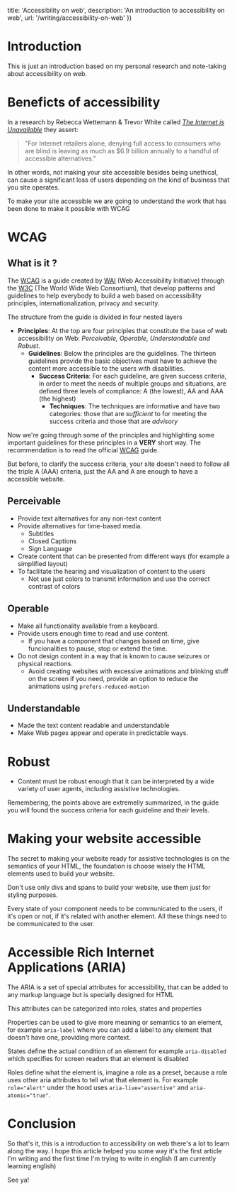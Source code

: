 
   title: 'Accessibility on web',
   description: 'An introduction to accessibility on web',
   url: '/writing/accessibility-on-web'
})

# Introduction

This is just an introduction based on my personal research and note-taking about accessibility on web.

# Beneficts of accessibility

In a research by Rebecca Wettemann & Trevor White called [_The Internet is Unavailable_](https://nucleusresearch.com/research/single/the-internet-is-unavailable/) they assert:

> "For Internet retailers alone, denying full access to consumers who are blind is leaving as much as $6.9 billion annually to a handful of accessible alternatives."

In other words, not making your site accessible besides being unethical, can cause a significant loss of users depending on the kind of business that you site operates.

To make your site accessible we are going to understand the work that has been done to make it possible with WCAG

# WCAG

## What is it ?

The [WCAG](https://www.w3.org/TR/WCAG21/) is a guide created by [WAI](https://www.w3.org/WAI/) (Web Accessibility Initiative) through the [W3C](https://www.w3.org/) (The World Wide Web Consortium), that develop patterns and guidelines to help everybody to build a web based on accessibility principles, internationalization, privacy and security.

The structure from the guide is divided in four nested layers

- **Principles**: At the top are four principles that constitute the base of web accessibility on Web: _Perceivable, Operable, Understandable and Robust_.
	- **Guidelines**: Below the principles are the guidelines. The thirteen guidelines provide the basic objectives must have to achieve the content more accessible to the users with disabilities.
		- **Success Criteria**: For each guideline, are given success criteria, in order to meet the needs of multiple groups and situations, are defined three levels of compliance: A (the lowest), AA and AAA (the highest)
			- **Techniques**: The techniques are informative and have two categories: those that are _sufficient_ to for meeting the success criteria and those that are _advisory_

Now we're going through some of the principles and highlighting some important guidelines for these principles in a **VERY** short way. The recommendation is to read the official [WCAG](https://www.w3.org/TR/WCAG21/) guide.

But before, to clarify the success criteria, your site doesn't need to follow all the triple A (AAA) criteria, just the AA and A are enough to have a accessible website.

## Perceivable

- Provide text alternatives for any non-text content
- Provide alternatives for time-based media.
	- Subtitles
	- Closed Captions
	- Sign Language
- Create content that can be presented from different ways (for example a simplified layout)
- To facilitate the hearing and visualization of content to the users
	- Not use just colors to transmit information and use the correct contrast of colors

## Operable

- Make all functionality available from a keyboard.
- Provide users enough time to read and use content.
	- If you have a component that changes based on time, give funcionalities to pause, stop or extend the time.
- Do not design content in a way that is known to cause seizures or physical reactions.
	- Avoid creating websites with excessive animations and blinking stuff on the screen if you need, provide an option to reduce the animations using `prefers-reduced-motion`
## Understandable

- Made the text content readable and understandable
- Make Web pages appear and operate in predictable ways.

# Robust

- Content must be robust enough that it can be interpreted by a wide variety of user agents, including assistive technologies.

Remembering, the points above are extremelly summarized, in the guide you will found the success criteria for each guideline and their levels.

# Making your website accessible

The secret to making your website ready for assistive technologies is on the semantics of your HTML, the foundation is choose wisely the HTML elements used to build your website.

Don't use only divs and spans to build your website, use them just for styling purposes.

Every state of your component needs to be communicated to the users, if it's open or not, if it's related with another element. All these things need to be communicated to the user.

# Accessible Rich Internet Applications (ARIA)

The ARIA is a set of special attributes for accessibility, that can be added to any markup language but is specially designed for HTML

This attributes can be categorized into roles, states and properties

Properties can be used to give more meaning or semantics to an element, for example `aria-label` where you can add a label to any element that doesn't have one, providing more context.

States define the actual condition of an element for example `aria-disabled` which specifies for screen readers that an element is disabled

Roles define what the element is, imagine a role as a preset, because a role uses other aria attributes to tell what that element is. For example `role="alert"` under the hood uses `aria-live="assertive"` and `aria-atomic="true"`.

# Conclusion

So that's it, this is a introduction to accessibility on web there's a lot to learn along the way. I hope this article helped you some way it's the first article I'm writing and the first time I'm trying to write in english (I am currently learning english)

See ya!
